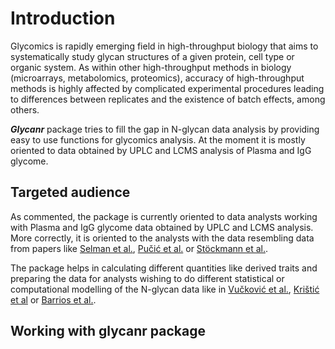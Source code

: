 <!-- 
%\VignetteEngine{knitr::knitr}
%\VignetteIndexEntry{Vignette title}
-->

# Introduction

Glycomics is rapidly emerging field in high-throughput biology that
aims to systematically study glycan structures of a given protein, cell type or
organic system. As within other high-throughput methods in biology (microarrays,
metabolomics, proteomics), accuracy of high-throughput methods is highly affected
by complicated experimental procedures leading to differences between replicates
and the existence of batch effects, among others.

***Glycanr*** package tries to fill the gap in N-glycan data analysis by providing
easy to use functions for glycomics analysis. At the moment it is mostly
oriented to data obtained by UPLC and LCMS analysis of Plasma and IgG
glycome.

## Targeted audience

As commented, the package is currently oriented to data analysts working
with Plasma and IgG glycome data obtained by UPLC and LCMS analysis.
More correctly, it is oriented to the analysts with the data resembling
data from papers like
[Selman et al.][1],
[Pučić et al.][2] or
[Stöckmann et al.][3].

The package helps in calculating different quantities like derived traits
and preparing the data for analysts wishing to do different statistical
or computational modelling of the N-glycan data like in
[Vučković et al.][4], [Krištić et al][5] or
[Barrios et al.][6].

## Working with glycanr package







[1]: http://www.sciencedirect.com/science/article/pii/S1874391911005549
[2]: http://www.ncbi.nlm.nih.gov/pmc/articles/PMC3205872/
[3]: http://pubs.acs.org/doi/abs/10.1021/acs.analchem.5b01463
[4]: http://www.ncbi.nlm.nih.gov/pubmed/26200652
[5]: http://www.ncbi.nlm.nih.gov/pubmed/24325898
[6]: http://jasn.asnjournals.org/content/early/2015/07/15/ASN.2015010109.full
